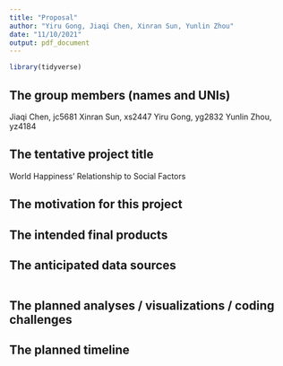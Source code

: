 ```yaml
---
title: "Proposal"
author: "Yiru Gong, Jiaqi Chen, Xinran Sun, Yunlin Zhou"
date: "11/10/2021"
output: pdf_document
---
```


```r
library(tidyverse)
```

## The group members (names and UNIs)

Jiaqi Chen, jc5681
Xinran Sun, xs2447
Yiru Gong, yg2832
Yunlin Zhou, yz4184

## The tentative project title

World Happiness' Relationship to Social Factors

## The motivation for this project

## The intended final products

## The anticipated data sources

```r

```


## The planned analyses / visualizations / coding challenges

## The planned timeline

